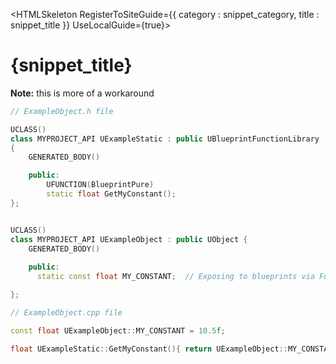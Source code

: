 

<HTMLSkeleton RegisterToSiteGuide={{ category : snippet_category, title : snippet_title }} UseLocalGuide={true}>

<H1>{snippet_title}</H1>

**Note:** this is more of a workaround

```cpp
// ExampleObject.h file

UCLASS()
class MYPROJECT_API UExampleStatic : public UBlueprintFunctionLibrary
{
    GENERATED_BODY()

    public:
        UFUNCTION(BlueprintPure)
        static float GetMyConstant();
};


UCLASS()
class MYPROJECT_API UExampleObject : public UObject {
    GENERATED_BODY()
    
    public:
      static const float MY_CONSTANT;  // Exposing to blueprints via Function Library

};
```

```cpp
// ExampleObject.cpp file

const float UExampleObject::MY_CONSTANT = 10.5f;

float UExampleStatic::GetMyConstant(){ return UExampleObject::MY_CONSTANT; }
```
</HTMLSkeleton>